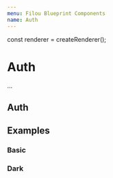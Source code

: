 ```yaml
---
menu: Filou Blueprint Components
name: Auth
---
```


const renderer = createRenderer();

# Auth

...

## Auth

<PropsTable of={Auth} />

## Examples

### Basic

<Playground>
  <Provider renderer={renderer}>
    <RouterProvider memory>
      <AuthProvider>
        <ThemeProvider
          theme={{ color: '#005b96', fontWeight: 300, dark: '#000' }}
        >
          <Auth
            height="500px"
            backgroundImage="https://images.pexels.com/photos/1470168/pexels-photo-1470168.jpeg?auto=compress&cs=tinysrgb&dpr=2&h=750&w=1260"
          />
        </ThemeProvider>
      </AuthProvider>
    </RouterProvider>
  </Provider>
</Playground>

### Dark

<Playground>
  <Provider renderer={renderer}>
    <RouterProvider memory>
      <AuthProvider>
        <ThemeProvider theme={{ color: '#FBC02D', fontWeight: 300 }}>
          <Auth
            dark
            height="500px"
            backgroundImage="https://images.pexels.com/photos/1473673/pexels-photo-1473673.jpeg?auto=compress&cs=tinysrgb&dpr=2&h=750&w=1260"
          />
        </ThemeProvider>
      </AuthProvider>
    </RouterProvider>
  </Provider>
</Playground>

